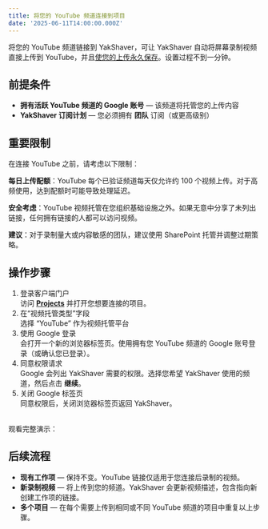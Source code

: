 ```yaml
---
title: 将您的 YouTube 频道连接到项目
date: '2025-06-11T14:00:00.000Z'
---
```


将您的 YouTube 频道链接到 YakShaver，可让 YakShaver 自动将屏幕录制视频直接上传到 YouTube，并且[使您的上传永久保存](/docs/make-uploads-permanent)。设置过程不到一分钟。

## 前提条件

* **拥有活跃 YouTube 频道的 Google 账号** — 该频道将托管您的上传内容
* **YakShaver 订阅计划** — 您必须拥有 **团队** 订阅（或更高级别）

## 重要限制

在连接 YouTube 之前，请考虑以下限制：

**每日上传配额**：YouTube 每个已验证频道每天仅允许约 100 个视频上传。对于高频使用，达到配额时可能导致处理延迟。

**安全考虑**：YouTube 视频托管在您组织基础设施之外。如果无意中分享了未列出链接，任何拥有链接的人都可以访问视频。

**建议**：对于录制量大或内容敏感的团队，建议使用 SharePoint 托管并调整过期策略。

## 操作步骤

1. 登录客户端门户\
   访问 **[Projects](https://portal.yakshaver.ai/settings/projects)** 并打开您想要连接的项目。
2. 在“视频托管类型”字段\
   选择 “YouTube” 作为视频托管平台
3. 使用 Google 登录\
   会打开一个新的浏览器标签页。使用拥有您 YouTube 频道的 Google 账号登录（或确认您已登录）。
4. 同意权限请求\
   Google 会列出 YakShaver 需要的权限。选择您希望 YakShaver 使用的频道，然后点击 **继续**。
5. 关闭 Google 标签页\
   同意权限后，关闭浏览器标签页返回 YakShaver。

\
观看完整演示：

<Youtube thumbnail="https://img.youtube.com/vi/Ke7uR7ZSn_U/maxresdefault.jpg" externalVideoLink="https://www.youtube.com/embed/Ke7uR7ZSn_U?si=QClYhHFffnlkRoat" />

## 后续流程

* **现有工作项** — 保持不变。YouTube 链接仅适用于您连接后录制的视频。
* **新录制视频** — 将上传到您的频道。YakShaver 会更新视频描述，包含指向新创建工作项的链接。
* **多个项目** — 在每个需要上传到相同或不同 YouTube 频道的项目中重复以上步骤。